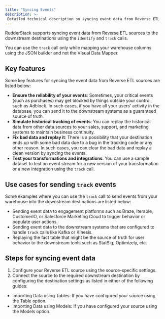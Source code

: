 ```yaml
---
title: "Syncing Events"
description: >-
 Detailed technical description on syncing event data from Reverse ETL sources to the destinations.
---
```


RudderStack supports syncing event data from Reverse ETL sources to the downstream destinations using the <Link to="/event-spec/standard-events/identify/">`identify`</Link> and <Link to="/event-spec/standard-events/track/">`track`</Link> calls.

<div class="warningBlock">
You can use the <code class="inline-code">track</code> call only while mapping your warehouse columns using the JSON builder and not the <Link to="/sources/reverse-etl/features/visual-data-mapper/">Visual Data Mapper</Link>.
</div>

## Key features

Some key features for syncing the event data from Reverse ETL sources are listed below:

- **Ensure the reliability of your events**: Sometimes, your critical events (such as purchases) may get blocked by things outside your control, such as Adblock. In such cases, if you have all your users' activity in the database, you can send it to the downstream systems as a guaranteed source of truth.
- **Simulate historical tracking of events**: You can replay the historical data from other data sources to your sales, support, and marketing systems to maintain business continuity.
- **Fix bad data and replay it**: There is a possibility that your destination ends up with some bad data due to a bug in the tracking code or any other reason.
In such cases, you can clear the bad data and replay a clean version by syncing the events.
- **Test your transformations and integrations**: You can use a sample dataset to test an event stream for a new version of your transformation or a new integration using the `track` call. 

## Use cases for sending `track` events

Some examples where you can use the `track` call to send events from your warehouse into the downstream destinations are listed below:

- Sending event data to engagement platforms such as Braze, Iterable, CustomerIO, or Salesforce Marketing Cloud to trigger behavior or populate user actions.
- Sending event data to the downstream systems that are configured to handle `track` calls like Kafka or Kinesis.
- Replaying the fact table that might be the source of truth for user behavior to the downstream tools such as StatSig, Optimizely, etc.

## Steps for syncing event data

1. Configure your Reverse ETL source using the <Link to="/sources/reverse-etl/">source-specific settings</Link>.
2. Connect the source to the required downstream destination by configuring the destination settings as listed in either of the following guides:
- <Link to="/sources/reverse-etl/common-settings/importing-data-using-tables/">Importing Data using Tables</Link>: If you have configured your source using the Table option.
- <Link to="/sources/reverse-etl/common-settings/importing-data-using-models/">Importing Data using Models</Link>: If you have configured your source using the Models option.

